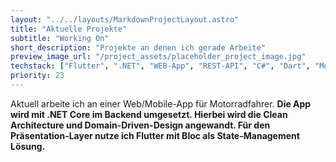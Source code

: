 ```yaml
---
layout: "../../layouts/MarkdownProjectLayout.astro"
title: "Aktuelle Projekte"
subtitle: "Working On"
short_description: "Projekte an denen ich gerade Arbeite"
preview_image_url: "/project_assets/placeholder_project_image.jpg"
techstack: ["Flutter", ".NET", "WEB-App", "REST-API", "C#", "Dart", "Mobile", "Web", "Cloud"]
priority: 23
---
```



Aktuell arbeite ich an einer Web/Mobile-App für Motorradfahrer. <b/>
Die App wird mit .NET Core im Backend umgesetzt. Hierbei wird die Clean Architecture und Domain-Driven-Design angewandt.
Für den Präsentation-Layer nutze ich Flutter mit Bloc als State-Management Lösung. 